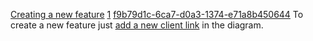 [[Property:title|Creating a new feature]]
[[Property:weight|1]]
[[Property:uuid|f9b79d1c-6ca7-d0a3-1374-e71a8b450644]]
To create a new feature just [[Creating client/supplier links|add a new client link]]  in the diagram. 
{{seealso|
[[Adding a feature]]  }}




